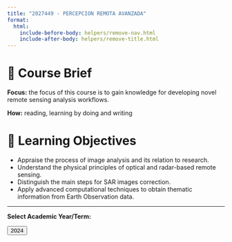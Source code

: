 ```yaml
---
title: "2027449 - PERCEPCION REMOTA AVANZADA"
format:
  html:
    include-before-body: helpers/remove-nav.html
    include-after-body: helpers/remove-title.html
---
```


# 📑 Course Brief

**Focus:** the focus of this course is to gain knowledge for developing novel remote sensing analysis workflows.

**How:** reading,  learning by doing and writing

# 🎯 Learning Objectives

- Appraise the process of image analysis and its relation to research.
- Understand the physical principles of optical and radar-based remote sensing. 
- Distinguish the main steps for SAR images correction.
- Apply advanced computational techniques  to obtain thematic information from Earth Observation data.



-----------------

**Select Academic Year/Term:**

<a href="2024/index.qmd">
    <button class="button-61">2024</button>
</a>


